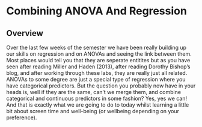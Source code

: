 # Combining ANOVA And Regression

## Overview

Over the last few weeks of the semester we have been really building up our skills on regression and on ANOVAs and seeing the link between them. Most places would tell you that they are seperate entitites but as you have seen after reading Miller and Haden (2013), after reading Dorothy Bishop's blog, and after working through these labs, they are really just all related. ANOVAs to some degree are just a special type of regression where you have categorical predictors.  But the question you probably now have in your heads is, well if they are the same, can't we merge them, and combine categorical and continuous predictors in some fashion?  Yes, yes we can! And that is exactly what we are going to do to today whilst learning a little bit about screen time and well-being (or wellbeing depending on your preference).

